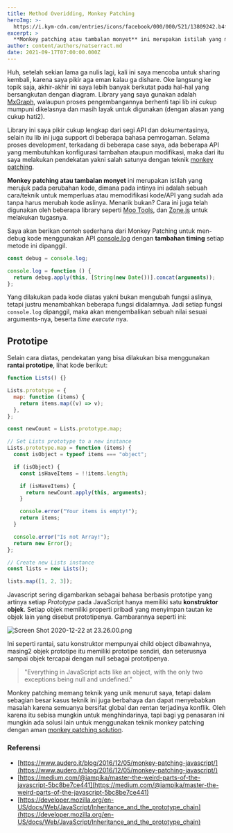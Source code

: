 ```yaml
---
title: Method Overidding, Monkey Patching
heroImg: >-
  https://i.kym-cdn.com/entries/icons/facebook/000/000/521/13809242.b4f8cba9.1200x1200o.60dc4f38b621.jpg
excerpt: >
  **Monkey patching atau tambalan monyet** ini merupakan istilah yang merujuk pada perubahan kode, dimana pada intinya ini adalah sebuah cara/teknik untuk memperluas atau memodifikasi kode/API yang sudah ada tanpa harus merubah kode aslinya. Menarik bukan? Cara ini juga telah digunakan oleh beberapa library seperti Moo Tools.
author: content/authors/natserract.md
date: 2021-09-17T07:00:00.000Z
---
```


Huh, setelah sekian lama ga nulis lagi, kali ini saya mencoba untuk sharing kembali, karena saya pikir aga eman kalau ga dishare. Oke langsung ke topik saja, akhir-akhir ini saya lebih banyak berkutat pada hal-hal yang bersangkutan dengan diagram. Library yang saya gunakan adalah [MxGraph](https://jgraph.github.io/mxgraph/), walaupun proses pengembangannya berhenti tapi lib ini cukup mumpuni dikelasnya dan masih layak untuk digunakan (dengan alasan yang cukup hati2).

Library ini saya pikir cukup lengkap dari segi API dan dokumentasinya, selain itu lib ini juga support di beberapa bahasa pemrogaman. Selama proses development, terkadang di beberapa case saya, ada beberapa API yang membutuhkan konfigurasi tambahan ataupun modifikasi, maka dari itu saya melakukan pendekatan yakni salah satunya dengan teknik [monkey patching](https://en.wikipedia.org/wiki/Monkey_patch).

**Monkey patching atau tambalan monyet** ini merupakan istilah yang merujuk pada perubahan kode, dimana pada intinya ini adalah sebuah cara/teknik untuk memperluas atau memodifikasi kode/API yang sudah ada tanpa harus merubah kode aslinya. Menarik bukan? Cara ini juga telah digunakan oleh beberapa library seperti [Moo Tools](https://github.com/mootools/mootools-core), dan [Zone.js](https://medium.com/reverse-engineering-angular/angular-deep-dive-zone-js-how-does-it-monkey-patches-various-apis-9cc1c7fcc321) untuk melakukan tugasnya.

Saya akan berikan contoh sederhana dari Monkey Patching untuk men-debug kode menggunakan API [console.log](https://developer.mozilla.org/en-US/docs/Web/API/console/log) dengan **tambahan timing** setiap metode ini dipanggil.

```js
const debug = console.log;

console.log = function () {
  return debug.apply(this, [String(new Date())].concat(arguments));
};
```

Yang dilakukan pada kode diatas yakni bukan mengubah fungsi aslinya, tetapi justru menambahkan beberapa fungsi didalamnya.
Jadi setiap fungsi `console.log` dipanggil, maka akan mengembalikan sebuah nilai sesuai arguments-nya, beserta _time execute_ nya.

## Prototipe

Selain cara diatas, pendekatan yang bisa dilakukan bisa menggunakan **rantai prototipe**, lihat kode berikut:

```js
function Lists() {}

Lists.prototype = {
  map: function (items) {
    return items.map((v) => v);
  },
};

const newCount = Lists.prototype.map;

// Set Lists prototype to a new instance
Lists.prototype.map = function (items) {
  const isObject = typeof items === "object";

  if (isObject) {
    const isHaveItems = !!items.length;

    if (isHaveItems) {
      return newCount.apply(this, arguments);
    }

    console.error("Your items is empty!");
    return items;
  }

  console.error("Is not Array!");
  return new Error();
};

// Create new Lists instance
const lists = new Lists();

lists.map([1, 2, 3]);
```

Javascript sering digambarkan sebagai bahasa berbasis prototipe yang artinya setiap _Prototype_ pada JavaScript hanya memiliki satu **konstruktor objek**. Setiap objek memiliki properti pribadi yang menyimpan tautan ke objek lain yang disebut prototipenya. Gambarannya seperti ini:

![Screen Shot 2020-12-22 at 23.26.00.png](https://mathiasbynens.be/_img/js-engines/anchor-prototype-chain.svg)

Ini seperti rantai, satu konstruktor mempunyai child object dibawahnya, masing2 objek prototipe itu memiliki prototipe sendiri, dan seterusnya sampai objek tercapai dengan null sebagai prototipenya.

> "Everything in JavaScript acts like an object, with the only two exceptions being null and undefined."

Monkey patching memang teknik yang unik menurut saya, tetapi dalam sebagian besar kasus teknik ini juga berbahaya dan dapat menyebabkan masalah karena semuanya bersifat global dan rentan terjadinya konflik. Oleh karena itu sebisa mungkin untuk menghindarinya, tapi bagi yg penasaran ini mungkin ada solusi lain untuk menggunakan teknik monkey patching dengan aman [monkey patching solution](https://dev.to/lionelrowe/comment/1i1k1).

### Referensi

- [https://www.audero.it/blog/2016/12/05/monkey-patching-javascript/](https://www.audero.it/blog/2016/12/05/monkey-patching-javascript/)
- [https://medium.com/@iampika/master-the-weird-parts-of-the-javascript-5bc8be7ce441](https://medium.com/@iampika/master-the-weird-parts-of-the-javascript-5bc8be7ce441)
- [https://developer.mozilla.org/en-US/docs/Web/JavaScript/Inheritance_and_the_prototype_chain](https://developer.mozilla.org/en-US/docs/Web/JavaScript/Inheritance_and_the_prototype_chain)

